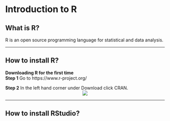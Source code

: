 # Introduction to R {#ch2_instalation}

## What is R?

R is an open source programming language for statistical and data analysis.

---


## How to install R?

**Downloading R for the first time**
<br/>
**Step 1**
Go to https://www.r-project.org/
<br/>

**Step 2**
In the left hand corner under Download click CRAN.
<center>
<img src="D:/OneDrive - University of Vermont/Curriculum/19_ Personal webpage/TropicalFreshwaterEcology/_pages/Lectures/Appl.Stats.in.R/fig/step1.jpg">
</center>
---


## How to install RStudio?